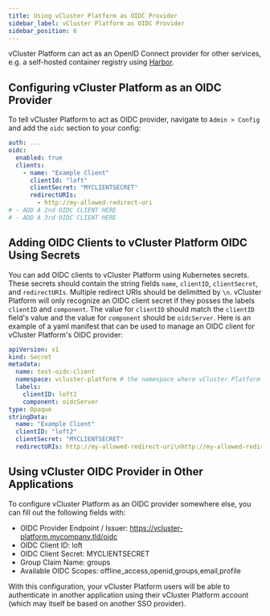 ```yaml
---
title: Using vCluster Platform as OIDC Provider
sidebar_label: vCluster Platform as OIDC Provider
sidebar_position: 6
---
```


vCluster Platform can act as an OpenID Connect provider for other services, e.g. a self-hosted container registry using [Harbor](https://goharbor.io).

## Configuring vCluster Platform as an OIDC Provider

To tell vCluster Platform to act as OIDC provider, navigate to `Admin > Config` and add the `oidc` section to your config:

```yaml {2-9}
auth: ...
oidc:
  enabled: true
  clients:
    - name: "Example Client"
      clientId: "loft"
      clientSecret: "MYCLIENTSECRET"
      redirectURIs:
        - http://my-allowed-redirect-uri
# - ADD A 2nd OIDC CLIENT HERE
# - ADD A 3rd OIDC CLIENT HERE
```

## Adding OIDC Clients to vCluster Platform OIDC Using Secrets

You can add OIDC clients to vCluster Platform using Kubernetes secrets. These secrets should contain the string fields `name`, `clientID`, `clientSecret`, and `redirectURIs`. Multiple redirect URIs should be delimitted by `\n`. vCluster Platform will only recognize an OIDC client secret if they posses the labels `clientID` and `component`. The value for `clientID` should match the `clientID` field's value and the value for `component` should be `oidcServer`. Here is an example of a yaml manifest that can be used to manage an OIDC client for vCluster Platform's OIDC provider:

```yaml
apiVersion: v1
kind: Secret
metadata:
  name: test-oidc-client
  namespace: vcluster-platform # the namespace where vCluster Platform is installed
  labels:
    clientID: loft2
    component: oidcServer
type: Opaque
stringData:
  name: "Example Client"
  clientID: "loft2"
  clientSecret: "MYCLIENTSECRET"
  redirectURIs: http://my-allowed-redirect-uri\nhttp://my-allowed-redirect-uri2 # delimit multiple uris with newlines
```

## Using vCluster OIDC Provider in Other Applications

To configure vCluster Platform as an OIDC provider somewhere else, you can fill out the following fields with:

- OIDC Provider Endpoint / Issuer: https://vcluster-platform.mycompany.tld/oidc
- OIDC Client ID: loft
- OIDC Client Secret: MYCLIENTSECRET
- Group Claim Name: groups
- Available OIDC Scopes: offline_access,openid,groups,email,profile

With this configuration, your vCluster Platform users will be able to authenticate in another application using their vCluster Platform account (which may itself be based on another SSO provider).
